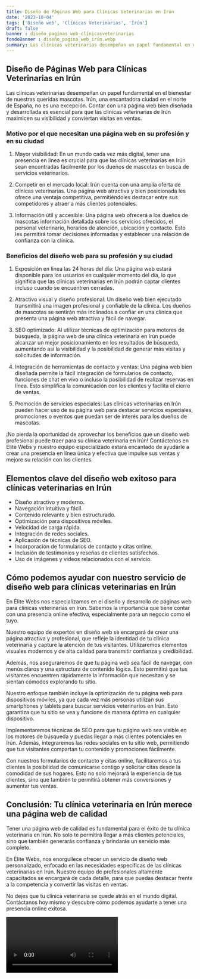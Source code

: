 ```yaml
---
title: Diseño de Páginas Web para Clínicas Veterinarias en Irún
date: '2023-10-04'
tags: ['Diseño web', 'Clínicas Veterinarias', 'Irún']
draft: false
banner : diseño_paginas_web_clínicasveterinarias
fondoBanner : diseño_pagina_web_irún.webp
summary: Las clínicas veterinarias desempeñan un papel fundamental en el bienestar de nuestras queridas mascotas. Irún, una encantadora ciudad en el norte de España, no es una excepción. Contar con una página web bien diseñada y desarrollada es esencial para que las clínicas veterinarias de Irún maximicen su visibilidad y conviertan visitas en ventas.
---
```


## Diseño de Páginas Web para Clínicas Veterinarias en Irún

Las clínicas veterinarias desempeñan un papel fundamental en el bienestar de nuestras queridas mascotas. Irún, una encantadora ciudad en el norte de España, no es una excepción. Contar con una página web bien diseñada y desarrollada es esencial para que las clínicas veterinarias de Irún maximicen su visibilidad y conviertan visitas en ventas.

### Motivo por el que necesitan una página web en su profesión y en su ciudad

1. Mayor visibilidad: En un mundo cada vez más digital, tener una presencia en línea es crucial para que las clínicas veterinarias en Irún sean encontradas fácilmente por los dueños de mascotas en busca de servicios veterinarios.

2. Competir en el mercado local: Irún cuenta con una amplia oferta de clínicas veterinarias. Una página web atractiva y bien posicionada les ofrece una ventaja competitiva, permitiéndoles destacar entre sus competidores y atraer a más clientes potenciales.

3. Información útil y accesible: Una página web ofrecerá a los dueños de mascotas información detallada sobre los servicios ofrecidos, el personal veterinario, horarios de atención, ubicación y contacto. Esto les permitirá tomar decisiones informadas y establecer una relación de confianza con la clínica.

### Beneficios del diseño web para su profesión y su ciudad

1. Exposición en línea las 24 horas del día: Una página web estará disponible para los usuarios en cualquier momento del día, lo que significa que las clínicas veterinarias en Irún podrán captar clientes incluso cuando se encuentren cerradas.

2. Atractivo visual y diseño profesional: Un diseño web bien ejecutado transmitirá una imagen profesional y confiable de la clínica. Los dueños de mascotas se sentirán más inclinados a confiar en una clínica que presenta una página web atractiva y fácil de navegar.

3. SEO optimizado: Al utilizar técnicas de optimización para motores de búsqueda, la página web de una clínica veterinaria en Irún puede alcanzar un mejor posicionamiento en los resultados de búsqueda, aumentando así la visibilidad y la posibilidad de generar más visitas y solicitudes de información.

4. Integración de herramientas de contacto y ventas: Una página web bien diseñada permite la fácil integración de formularios de contacto, funciones de chat en vivo o incluso la posibilidad de realizar reservas en línea. Esto simplifica la comunicación con los clientes y facilita el cierre de ventas.

5. Promoción de servicios especiales: Las clínicas veterinarias en Irún pueden hacer uso de su página web para destacar servicios especiales, promociones o eventos que puedan ser de interés para los dueños de mascotas.

¡No pierda la oportunidad de aprovechar los beneficios que un diseño web profesional puede traer para su clínica veterinaria en Irún! Contáctenos en Élite Webs y nuestro equipo especializado estará encantado de ayudarle a crear una presencia en línea única y efectiva que impulse sus ventas y mejore su relación con los clientes.


<GifSeo />

<Cta />

## Elementos clave del diseño web exitoso para clínicas veterinarias en Irún

- Diseño atractivo y moderno.
- Navegación intuitiva y fácil.
- Contenido relevante y bien estructurado.
- Optimización para dispositivos móviles.
- Velocidad de carga rápida.
- Integración de redes sociales.
- Aplicación de técnicas de SEO.
- Incorporación de formularios de contacto y citas online.
- Inclusión de testimonios y reseñas de clientes satisfechos.
- Uso de imágenes y videos relacionados con el servicio.

## Cómo podemos ayudar con nuestro servicio de diseño web para clínicas veterinarias en Irún

En Élite Webs nos especializamos en el diseño y desarrollo de páginas web para clínicas veterinarias en Irún. Sabemos la importancia que tiene contar con una presencia online efectiva, especialmente para un negocio como el tuyo.

Nuestro equipo de expertos en diseño web se encargará de crear una página atractiva y profesional, que refleje la identidad de tu clínica veterinaria y capture la atención de tus visitantes. Utilizaremos elementos visuales modernos y de alta calidad para transmitir confianza y credibilidad.

Además, nos aseguraremos de que tu página web sea fácil de navegar, con menús claros y una estructura de contenido lógica. Esto permitirá que tus visitantes encuentren rápidamente la información que necesitan y se sientan cómodos explorando tu sitio.

Nuestro enfoque también incluye la optimización de tu página web para dispositivos móviles, ya que cada vez más personas utilizan sus smartphones y tablets para buscar servicios veterinarios en Irún. Esto garantiza que tu sitio se vea y funcione de manera óptima en cualquier dispositivo.

Implementaremos técnicas de SEO para que tu página web sea visible en los motores de búsqueda y puedas llegar a más clientes potenciales en Irún. Además, integraremos las redes sociales en tu sitio web, permitiendo que tus visitantes compartan tu contenido y promociones fácilmente.

Con nuestros formularios de contacto y citas online, facilitaremos a tus clientes la posibilidad de comunicarse contigo y solicitar citas desde la comodidad de sus hogares. Esto no solo mejorará la experiencia de tus clientes, sino que también te permitirá obtener más conversiones y aumentar tus ventas.

## Conclusión: Tu clínica veterinaria en Irún merece una página web de calidad

Tener una página web de calidad es fundamental para el éxito de tu clínica veterinaria en Irún. No solo te permitirá llegar a más clientes potenciales, sino que también generarás confianza y brindarás un servicio más completo.

En Élite Webs, nos enorgullece ofrecer un servicio de diseño web personalizado, enfocado en las necesidades específicas de las clínicas veterinarias en Irún. Nuestro equipo de profesionales altamente capacitados se encargará de cada detalle, para que puedas destacar frente a la competencia y convertir las visitas en ventas.

No dejes que tu clínica veterinaria se quede atrás en el mundo digital. Contáctanos hoy mismo y descubre cómo podemos ayudarte a tener una presencia online exitosa.

<Video />

<CtaBot job='Clínicas Veterinarias' city='Irún'/>

<Gmaps query='Irún+españa+maps' />